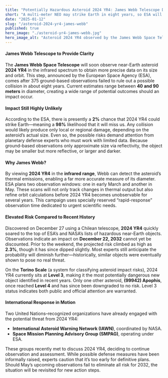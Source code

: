 ```yaml
---
title: "Potentially Hazardous Asteroid 2024 YR4: James Webb Telescope Deployed"
short: "A multi-meter NEO may strike Earth in eight years, so ESA will use the James Webb Telescope to determine its size—and threat."
date: "2025-01-12"
slug: "/asteroid-2024-yr4-james-webb"
published: true
hero_image: "./asteroid-yr4-james-webb.jpg"
hero_image_alt: "Asteroid 2024 YR4 observed by the James Webb Space Telescope"
---
```


#### James Webb Telescope to Provide Clarity

The **James Webb Space Telescope** will soon observe near-Earth asteroid **2024 YR4** in the infrared spectrum to obtain more precise data on its size and orbit. This step, announced by the European Space Agency (ESA), comes after 375 ground-based observations failed to rule out a possible collision in about eight years. Current estimates range between **40 and 90 meters** in diameter, creating a wide range of potential outcomes should an impact occur.

#### Impact Still Highly Unlikely

According to the ESA, there is presently a **2%** chance that 2024 YR4 could strike Earth—meaning a **98%** likelihood that it will miss us. Any collision would likely produce only local or regional damage, depending on the asteroid’s actual size. Even so, the possible risks demand attention from planetary defense experts who must work with limited data. Because ground-based observations only approximate size via reflectivity, the object may be smaller but more reflective, or larger and darker.

#### Why James Webb?

By viewing **2024 YR4** in the **infrared range**, Webb can detect the asteroid’s thermal emissions, enabling a far more accurate measure of its diameter. ESA plans two observation windows: one in early March and another in May. These scans will not only track changes in thermal output but also refine orbit calculations before 2024 YR4 becomes unobservable for several years. This campaign uses specially reserved “rapid-response” observation time dedicated to urgent scientific needs.

#### Elevated Risk Compared to Recent History

Discovered on December 27 using a Chilean telescope, **2024 YR4** quickly soared to the top of ESA’s and NASA’s lists of hazardous near-Earth objects. Observations indicate an impact on **December 22, 2032** cannot yet be discounted. Prior to the weekend, the projected risk climbed as high as **2.3%**, though it has since dipped slightly. Most experts still anticipate the probability will diminish further—historically, similar objects were eventually shown to pose no real threat.

On the **Torino Scale** (a system for classifying asteroid impact risks), 2024 YR4 currently sits at **Level 3**, making it the most potentially dangerous new object identified in recent years. Only one other asteroid, **(99942) Apophis**, once reached **Level 4** and has since been downgraded to no risk. Level 3 status indicates both public and official attention are warranted.

#### International Response in Motion

Two United Nations–recognized organizations have already engaged with the potential threat from 2024 YR4:

- **International Asteroid Warning Network (IAWN)**, coordinated by NASA.
- **Space Mission Planning Advisory Group (SMPAG)**, operating under ESA.

These groups recently met to discuss 2024 YR4, deciding to continue observation and assessment. While possible defense measures have been informally raised, experts caution that it’s too early for definitive plans. Should May’s upcoming observations fail to eliminate all risk for 2032, the situation will be revisited for new action steps.
